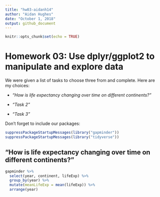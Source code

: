 ```yaml
---
title: "hw03-aidanh14"
author: "Aidan Hughes"
date: "October 1, 2018"
output: github_document
---
```


```r
knitr::opts_chunk$set(echo = TRUE)
```

# Homework 03: Use dplyr/ggplot2 to manipulate and explore data

We were given a list of tasks to choose three from and complete. Here are my choices:

* *"How is life expectancy changing over time on different continents?"*

* *"Task 2"*

* *"Task 3"*


Don't forget to include our packages:

```r
suppressPackageStartupMessages(library("gapminder"))
suppressPackageStartupMessages(library("tidyverse"))
```



## "How is life expectancy changing over time on different continents?"

```r
gapminder %>%
  select(year, continent, lifeExp) %>%
  group_by(year) %>%
  mutate(meanLifeExp = mean(lifeExp)) %>%
  arrange(year)

```


